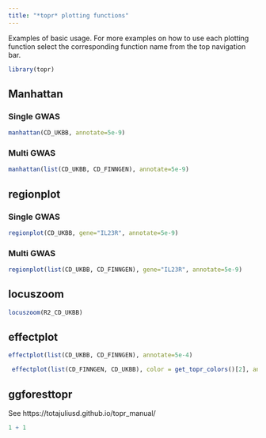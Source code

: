```yaml
---
title: "*topr* plotting functions"
---
```


Examples of basic usage. For more examples on how to use each plotting function select the corresponding function name from the top navigation bar.

```r
library(topr)
```

## Manhattan

### Single GWAS
```r
manhattan(CD_UKBB, annotate=5e-9)
```

### Multi GWAS
```r
manhattan(list(CD_UKBB, CD_FINNGEN), annotate=5e-9)
```

## regionplot

### Single GWAS
```r
regionplot(CD_UKBB, gene="IL23R", annotate=5e-9)
```

### Multi GWAS
```r
regionplot(list(CD_UKBB, CD_FINNGEN), gene="IL23R", annotate=5e-9)
```

## locuszoom
```r
locuszoom(R2_CD_UKBB)
```

## effectplot

```r
effectplot(list(CD_UKBB, CD_FINNGEN), annotate=5e-4)
```

```r
 effectplot(list(CD_FINNGEN, CD_UKBB), color = get_topr_colors()[2], annotate=5e-4)
```

## ggforesttopr

See https://totajuliusd.github.io/topr_manual/

```r
1 + 1
```
